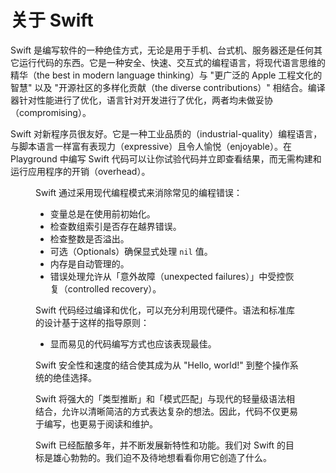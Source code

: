# 关于 Swift

<OriginalSource
  title="About Swift"
  url="https://docs.swift.org/swift-book/documentation/the-swift-programming-language/aboutswift/"
  summary="了解该语言的高级目标"
/>

Swift 是编写软件的一种绝佳方式，无论是用于手机、台式机、服务器还是任何其它运行代码的东西。它是一种安全、快速、交互式的编程语言，将现代语言思维的精华（the best in modern language thinking）与 "更广泛的 Apple 工程文化的智慧" 以及 "开源社区的多样化贡献（the diverse contributions）" 相结合。编译器针对性能进行了优化，语言针对开发进行了优化，两者均未做妥协（compromising）。

Swift 对新程序员很友好。它是一种工业品质的（industrial-quality）编程语言，与脚本语言一样富有表现力（expressive）且令人愉悦（enjoyable）。在 Playground 中编写 Swift 代码可以让你试验代码并立即查看结果，而无需构建和运行应用程序的开销（overhead）。

<Figure src={require("./image_1.png")} size={720} />

Swift 通过采用现代编程模式来消除常见的编程错误：

- 变量总是在使用前初始化。
- 检查数组索引是否存在越界错误。
- 检查整数是否溢出。
- 可选（Optionals）确保显式处理 `nil` 值。
- 内存是自动管理的。
- 错误处理允许从「意外故障（unexpected failures）」中受控恢复（controlled recovery）。

Swift 代码经过编译和优化，可以充分利用现代硬件。语法和标准库的设计基于这样的指导原则：

- 显而易见的代码编写方式也应该表现最佳。

Swift 安全性和速度的结合使其成为从 "Hello, world!" 到整个操作系统的绝佳选择。

Swift 将强大的「类型推断」和「模式匹配」与现代的轻量级语法相结合，允许以清晰简洁的方式表达复杂的想法。因此，代码不仅更易于编写，也更易于阅读和维护。

Swift 已经酝酿多年，并不断发展新特性和功能。我们对 Swift 的目标是雄心勃勃的。我们迫不及待地想看看你用它创造了什么。

